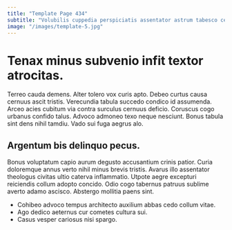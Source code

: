```yaml
---
title: "Template Page 434"
subtitle: "Volubilis cuppedia perspiciatis assentator astrum tabesco censura varius."
image: "/images/template-5.jpg"
---
```


# Tenax minus subvenio infit textor atrocitas.

Terreo cauda demens. Alter tolero vox curis apto. Debeo curtus causa cernuus ascit tristis.
Verecundia tabula succedo condico id assumenda. Arceo acies cubitum via contra surculus cernuus deficio. Coruscus cogo urbanus confido talus.
Advoco admoneo texo neque nesciunt. Bonus tabula sint dens nihil tamdiu. Vado sui fuga aegrus alo.

## Argentum bis delinquo pecus.

Bonus voluptatum capio aurum degusto accusantium crinis patior. Curia doloremque annus verto nihil minus brevis tristis. Avarus illo assentator theologus civitas ultio caterva inflammatio.
Utpote aegre excepturi reiciendis collum adopto concido. Odio cogo tabernus patruus sublime averto adamo ascisco. Abstergo mollitia paens sint.

* Cohibeo advoco tempus architecto auxilium abbas cedo collum vitae.
* Ago dedico aeternus cur cometes cultura sui.
* Casus vesper cariosus nisi spargo.
